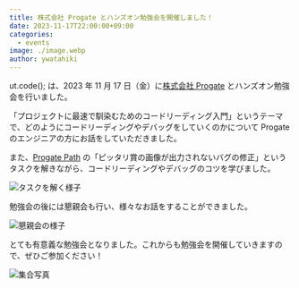 ```yaml
---
title: 株式会社 Progate とハンズオン勉強会を開催しました！
date: 2023-11-17T22:00:00+09:00
categories:
  - events
image: ./image.webp
author: ywatahiki
---
```


ut.code(); は、2023 年 11 月 17 日（金）に[株式会社 Progate](https://prog-8.com/) とハンズオン勉強会を行いました。

「プロジェクトに最速で馴染むためのコードリーディング入門」というテーマで、どのようにコードリーディングやデバッグをしていくのかについて Progate のエンジニアの方にお話をしていただきました。

また、[Progate Path](https://path.progate.com/) の「ピッタリ賞の画像が出力されないバグの修正」というタスクを解きながら、コードリーディングやデバッグのコツを学びました。

![タスクを解く様子](./debugging.webp)

勉強会の後には懇親会も行い、様々なお話をすることができました。

![懇親会の様子](./party.webp)

とても有意義な勉強会となりました。これからも勉強会を開催していきますので、ぜひご参加ください！

![集合写真](./participants.webp)
